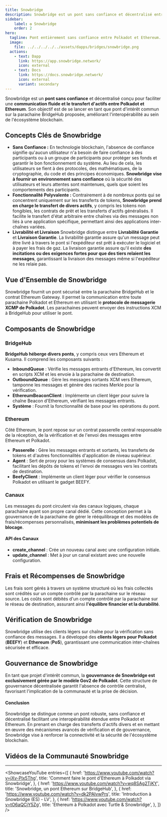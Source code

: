 ```yaml
---
title: Snowbridge
description: Snowbridge est un pont sans confiance et décentralisé entre Polkadot et Ethereum, permettant une communication transparente entre chaînes et des transferts d'actifs divers avec une gouvernance sécurisée.
sidebar:
    label: ✪ Snowbridge
    order: 2
hero:
  tagline: Pont entièrement sans confiance entre Polkadot et Ethereum.
  image: 
    file: ../../../../../assets/dapps/bridges/snowbridge.png
  actions:
    - text: Dapp
      link: https://app.snowbridge.network/
      icon: external
    - text: Docs
      link: https://docs.snowbridge.network/
      icon: external
      variant: secondary
---
```



Snowbridge est un **pont sans confiance** et décentralisé conçu pour faciliter une **communication fluide et le transfert d'actifs entre Polkadot et Ethereum**. Son objectif est de se lancer en tant que pont d'intérêt commun sur la parachaine BridgeHub proposée, améliorant l'interopérabilité au sein de l'écosystème blockchain.

## Concepts Clés de Snowbridge
- **Sans Confiance :** En technologie blockchain, l'absence de confiance signifie qu'aucun utilisateur n'a besoin de faire confiance à des participants ou à un groupe de participants pour protéger ses fonds et garantir le bon fonctionnement du système. Au lieu de cela, les utilisateurs se fient à des protocoles, des mathématiques, de la cryptographie, du code et des principes économiques. **Snowbridge vise à fournir un environnement sans confiance** où la sécurité des utilisateurs et leurs attentes sont maintenues, quels que soient les comportements des participants.
- **Fonctionnalité Polyvalente :** Contrairement à de nombreux ponts qui se concentrent uniquement sur les transferts de tokens, **Snowbridge prend en charge le transfert de divers actifs**, y compris les tokens non fongibles, les contrats de prêt et les transferts d'actifs généralisés. Il facilite le transfert d'état arbitraire entre chaînes via des messages non liés à une application spécifique, permettant ainsi des applications inter-chaînes variées.
- **Livrabilité et Livraison**
Snowbridge distingue entre **Livrabilité Garantie** et **Livraison Garantie**. La livrabilité garantie assure qu'un message peut être livré à travers le pont si l'expéditeur est prêt à exécuter le logiciel et à payer les frais de gaz. La livraison garantie assure qu'il existe **des incitations ou des exigences fortes pour que des tiers relaient les messages**, garantissant la livraison des messages même si l'expéditeur ne les relaie pas.

## Vue d'Ensemble de Snowbridge
Snowbridge fournit un pont sécurisé entre la parachaine BridgeHub et le contrat Ethereum Gateway. Il permet la communication entre toute parachaine Polkadot et Ethereum en utilisant le **protocole de messagerie XCMP de Polkadot**. Les parachaines peuvent envoyer des instructions XCM à BridgeHub pour utiliser le pont.

## Composants de Snowbridge
### BridgeHub
**BridgeHub héberge divers ponts**, y compris ceux vers Ethereum et Kusama. Il comprend les composants suivants :
- **InboundQueue** : Vérifie les messages entrants d'Ethereum, les convertit en scripts XCM et les envoie à la parachaine de destination.
- **OutboundQueue** : Gère les messages sortants XCM vers Ethereum, tamponne les messages et génère des racines Merkle pour la vérification.
- **EthereumBeaconClient** : Implémente un client léger pour suivre la chaîne Beacon d'Ethereum, vérifiant les messages entrants.
- **Système** : Fournit la fonctionnalité de base pour les opérations du pont.

### Ethereum
Côté Ethereum, le pont repose sur un contrat passerelle central responsable de la réception, de la vérification et de l'envoi des messages entre Ethereum et Polkadot.
- **Passerelle** : Gère les messages entrants et sortants, les transferts de tokens et d'autres fonctionnalités d'application de niveau supérieur.
- **Agent** : Sert de proxy pour les systèmes de consensus dans Polkadot, facilitant les dépôts de tokens et l'envoi de messages vers les contrats de destination.
- **BeefyClient** : Implémente un client léger pour vérifier le consensus Polkadot en utilisant le gadget BEEFY.

### Canaux
Les messages du pont circulent via des canaux logiques, chaque parachaine ayant son propre canal dédié. Cette conception permet à la gouvernance de la parachaine de gérer le rééquilibrage et des modèles de frais/récompenses personnalisés, **minimisant les problèmes potentiels de blocage**.

#### API des Canaux
- **create\_channel** : Crée un nouveau canal avec une configuration initiale.
- **update\_channel** : Met à jour un canal existant avec une nouvelle configuration.

## Frais et Récompenses de Snowbridge
Les frais sont gérés à travers un système structuré où les frais collectés sont crédités sur un compte contrôlé par la parachaine sur le réseau source. Les coûts sont débités d'un compte contrôlé par la parachaine sur le réseau de destination, assurant ainsi **l'équilibre financier et la durabilité**.

## Vérification de Snowbridge
Snowbridge utilise des clients légers sur chaîne pour la vérification sans confiance des messages. Il a développé des **clients légers pour Polkadot** (**BEEFY**) et **Ethereum** (**PoS**), garantissant une communication inter-chaînes sécurisée et efficace.

## Gouvernance de Snowbridge
En tant que projet d'intérêt commun, la **gouvernance de Snowbridge est exclusivement gérée par le modèle Gov2 de Polkadot**. Cette structure de gouvernance décentralisée garantit l'absence de contrôle centralisé, favorisant l'implication de la communauté et la prise de décision.

#### Conclusion
Snowbridge se distingue comme un pont robuste, sans confiance et décentralisé facilitant une interopérabilité étendue entre Polkadot et Ethereum. En prenant en charge des transferts d'actifs divers et en mettant en œuvre des mécanismes avancés de vérification et de gouvernance, Snowbridge vise à renforcer la connectivité et la sécurité de l'écosystème blockchain.

## Vidéos de la Communauté Snowbridge
------------
<ShowcaseYouTube
  entries={[
        {
      href: 'https://www.youtube.com/watch?v=jXv-PIx5Thg',
      title: 'Comment faire le pont d\'Ethereum à Polkadot via Snowbridge',
    },
        {
        href: 'https://www.youtube.com/watch?v=wq8SAg2TjKY',
      title: 'Snowbridge, un pont Ethereum sur BridgeHub',
    },
        {
      href: 'https://www.youtube.com/watch?v=dk2PAIvwPrs',
      title: 'Introduction à Snowbridge (ES) - LV',
    },
        {
        href: 'https://www.youtube.com/watch?v=tO6aQCjY5Zg',
      title: 'Ethereum à Polkadot avec Turtle & Snowbridge',
    },
  ]} />

